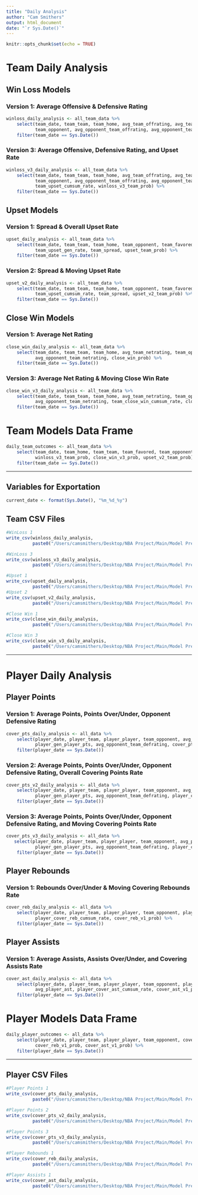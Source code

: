 ```yaml
---
title: "Daily Analysis"
author: "Cam Smithers"
output: html_document
date: "`r Sys.Date()`"
---
```


```r
knitr::opts_chunk$set(echo = TRUE)
```

# Team Daily Analysis

## Win Loss Models

### Version 1: Average Offensive & Defensive Rating

```r
winloss_daily_analysis <- all_team_data %>%
    select(team_date, team_team, team_home, avg_team_offrating, avg_team_defrating, 
           team_opponent, avg_opponent_team_offrating, avg_opponent_team_defrating, winloss_team_prob) %>%
    filter(team_date == Sys.Date())
```

### Version 3: Average Offensive, Defensive Rating, and Upset Rate

```r
winloss_v3_daily_analysis <- all_team_data %>%
    select(team_date, team_team, team_home, avg_team_offrating, avg_team_defrating, 
           team_opponent, avg_opponent_team_offrating, avg_opponent_team_defrating,
           team_upset_cumsum_rate, winloss_v3_team_prob) %>%
    filter(team_date == Sys.Date())
```


## Upset Models

### Version 1: Spread & Overall Upset Rate

```r
upset_daily_analysis <- all_team_data %>%
    select(team_date, team_team, team_home, team_opponent, team_favored, 
           team_upset_gen_rate, team_spread, upset_team_prob) %>%
    filter(team_date == Sys.Date())
```

### Version  2: Spread & Moving Upset Rate

```r
upset_v2_daily_analysis <- all_team_data %>%
    select(team_date, team_team, team_home, team_opponent, team_favored, 
           team_upset_cumsum_rate, team_spread, upset_v2_team_prob) %>%
    filter(team_date == Sys.Date())
```


## Close Win Models

### Version 1: Average Net Rating

```r
close_win_daily_analysis <- all_team_data %>%
    select(team_date, team_team, team_home, avg_team_netrating, team_opponent, 
           avg_opponent_team_netrating, close_win_prob) %>%
    filter(team_date == Sys.Date())
```

### Version 3: Average Net Rating & Moving Close Win Rate

```r
close_win_v3_daily_analysis <- all_team_data %>%
    select(team_date, team_team, team_home, avg_team_netrating, team_opponent, 
           avg_opponent_team_netrating, team_close_win_cumsum_rate, close_win_v3_prob) %>%
    filter(team_date == Sys.Date())
```

# Team Models Data Frame

```r
daily_team_outcomes <- all_team_data %>%
    select(team_date, team_home, team_team, team_favored, team_opponent, winloss_team_prob, 
           winloss_v3_team_prob, close_win_v3_prob, upset_v2_team_prob) %>%
    filter(team_date == Sys.Date())
```



------------------------------------------------------------------------

## Variables for Exportation

```r
current_date <- format(Sys.Date(), "%m_%d_%y")
```


## Team CSV Files

```r
#WinLoss 1
write_csv(winloss_daily_analysis, 
          paste0("/Users/camsmithers/Desktop/NBA Project/Main/Model Predictions/WinLoss1/winloss1_", current_date, ".csv"))

#WinLoss 3
write_csv(winloss_v3_daily_analysis, 
          paste0("/Users/camsmithers/Desktop/NBA Project/Main/Model Predictions/WinLoss3/winloss3_", current_date, ".csv"))

#Upset 1
write_csv(upset_daily_analysis, 
          paste0("/Users/camsmithers/Desktop/NBA Project/Main/Model Predictions/Upset1/upset1_", current_date, ".csv"))
#Upset 2
write_csv(upset_v2_daily_analysis, 
          paste0("/Users/camsmithers/Desktop/NBA Project/Main/Model Predictions/Upset2/upset2_", current_date, ".csv"))

#Close Win 1
write_csv(close_win_daily_analysis, 
          paste0("/Users/camsmithers/Desktop/NBA Project/Main/Model Predictions/CloseWin1/closewin1_", current_date, ".csv"))

#Close Win 3
write_csv(close_win_v3_daily_analysis, 
          paste0("/Users/camsmithers/Desktop/NBA Project/Main/Model Predictions/CloseWin3/closewin3_", current_date, ".csv"))

```

------------------------------------------------------------------------

# Player Daily Analysis

## Player Points

### Version 1: Average Points, Points Over/Under, Opponent Defensive Rating

```r
cover_pts_daily_analysis <- all_data %>%
    select(player_date, player_team, player_player, team_opponent, avg_player_pts,
           player_gen_player_pts, avg_opponent_team_defrating, cover_pts_prob) %>%
    filter(player_date == Sys.Date())
```

### Version 2: Average Points, Points Over/Under, Opponent Defensive Rating, Overall Covering Points Rate

```r
cover_pts_v2_daily_analysis <- all_data %>%
    select(player_date, player_team, player_player, team_opponent, avg_player_pts,
           player_gen_player_pts, avg_opponent_team_defrating, player_cover_pts_gen_rate, cover_pts_v2_prob) %>%
    filter(player_date == Sys.Date())
```

### Version 3: Average Points, Points Over/Under, Opponent Defensive Rating, and Moving Covering Points Rate

```r
cover_pts_v3_daily_analysis <- all_data %>%
   select(player_date, player_team, player_player, team_opponent, avg_player_pts,
           player_gen_player_pts, avg_opponent_team_defrating, player_cover_pts_cumsum_rate, cover_pts_v3_prob) %>%
    filter(player_date == Sys.Date())
```

## Player Rebounds

### Version 1: Rebounds Over/Under & Moving Covering Rebounds Rate

```r
cover_reb_daily_analysis <- all_data %>%
    select(player_date, player_team, player_player, team_opponent, player_gen_player_reb,
           player_cover_reb_cumsum_rate, cover_reb_v1_prob) %>%
    filter(player_date == Sys.Date())
```


## Player Assists

### Version 1: Average Assists, Assists Over/Under, and Covering Assists Rate

```r
cover_ast_daily_analysis <- all_data %>%
    select(player_date, player_team, player_player, team_opponent, player_gen_player_ast,
           avg_player_ast, player_cover_ast_cumsum_rate, cover_ast_v1_prob) %>%
    filter(player_date == Sys.Date())
```

# Player Models Data Frame

```r
daily_player_outcomes <- all_data %>%
    select(player_date, player_team, player_player, team_opponent, cover_pts_v3_prob, 
           cover_reb_v1_prob, cover_ast_v1_prob) %>%
    filter(player_date == Sys.Date())
```


------------------------------------------------------------------------

## Player CSV Files

```r
#Player Points 1
write_csv(cover_pts_daily_analysis, 
          paste0("/Users/camsmithers/Desktop/NBA Project/Main/Model Predictions/PlayerPts1/playerpts1_", current_date, ".csv"))

#Player Points 2
write_csv(cover_pts_v2_daily_analysis, 
          paste0("/Users/camsmithers/Desktop/NBA Project/Main/Model Predictions/PlayerPts2/playerpts2_", current_date, ".csv"))

#Player Points 3
write_csv(cover_pts_v3_daily_analysis, 
          paste0("/Users/camsmithers/Desktop/NBA Project/Main/Model Predictions/PlayerPts3/playerpts3_", current_date, ".csv"))

#Player Rebounds 1
write_csv(cover_reb_daily_analysis,
          paste0("/Users/camsmithers/Desktop/NBA Project/Main/Model Predictions/PlayerReb1/playerreb1_", current_date, ".csv"))

#Player Assists 1
write_csv(cover_ast_daily_analysis,
          paste0("/Users/camsmithers/Desktop/NBA Project/Main/Model Predictions/PlayerAst1/playerast1_", current_date, ".csv"))
```
